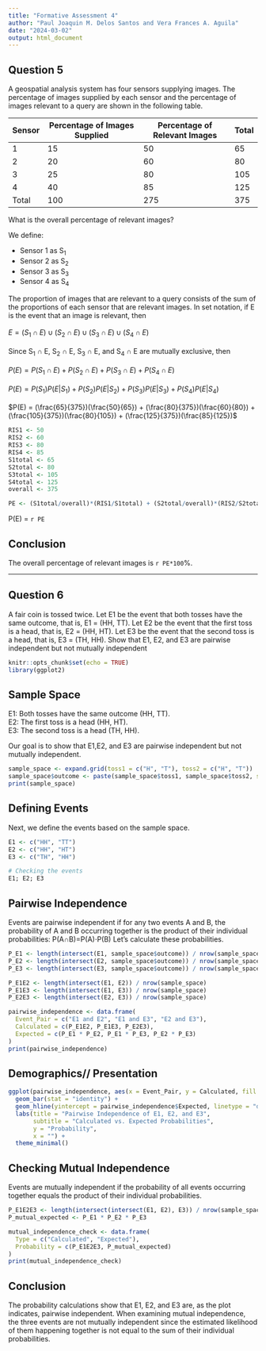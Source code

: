 ---
title: "Formative Assessment 4"
author: "Paul Joaquin M. Delos Santos and Vera Frances A. Aguila"
date: "2024-03-02"
output: html_document
---

## Question 5
  A geospatial analysis system has four sensors supplying images. The percentage of images supplied by each sensor and the percentage of images relevant to a query are shown in the following table.


   Sensor     |    Percentage of Images Supplied    |   Percentage of Relevant Images   |  Total   |
------------- | ----------------------------------- | --------------------------------- | -------- |
     1        |             15                      |              50                   |   65     |
     2        |             20                      |              60                   |   80     |
     3        |             25                      |              80                   |   105    |
     4        |             40                      |              85                   |   125    |
Total         |             100                     |              275                  |   375    |
  
  What is the overall percentage of relevant images?

We define:

* Sensor 1 as S~1~
* Sensor 2 as S~2~
* Sensor 3 as S~3~
* Sensor 4 as S~4~

The proportion of images that are relevant to a query consists of the sum of the proportions of each sensor that are relevant images. In set notation, if E is the event that an image is relevant, then
<br><br>$E = (S_1 ∩ E) ∪ (S_2 ∩ E) ∪ (S_3 ∩ E) ∪ (S_4 ∩ E)$
<br><br>
Since S~1~ ∩ E, S~2~ ∩ E, S~3~ ∩ E, and S~4~ ∩ E are mutually exclusive, then 
<br><br>$P(E) = P(S_1 ∩ E) + P(S_2 ∩ E) + P(S_3 ∩ E) + P(S_4 ∩ E)$
<br><br>$P(E) = P(S_1)P(E|S_1) + P(S_2)P(E|S_2) + P(S_3)P(E|S_3) + P(S_4)P(E|S_4)$
<br><br>$P(E) = (\frac{65}{375})(\frac{50}{65}) + (\frac{80}{375})(\frac{60}{80}) + (\frac{105}{375})(\frac{80}{105}) + (\frac{125}{375})(\frac{85}{125})$

```{r include=FALSE}
RIS1 <- 50
RIS2 <- 60
RIS3 <- 80
RIS4 <- 85
S1total <- 65
S2total <- 80
S3total <- 105
S4total <- 125
overall <- 375

PE <- (S1total/overall)*(RIS1/S1total) + (S2total/overall)*(RIS2/S2total) + (S3total/overall)*(RIS3/S3total) + (S4total/overall)*(RIS4/S4total)
```
P(E) = `r PE`

## Conclusion
The overall percentage of relevant images is `r PE*100`%.


******


## Question 6
A fair coin is tossed twice.
Let E1 be the event that both tosses have the same outcome, that is,
E1 = (HH, TT).
Let E2 be the event that the first toss is a head, that is, E2 = (HH, HT).
Let E3 be the event that the second toss is a head, that is, E3 = (TH, HH).
Show that E1, E2, and E3 are pairwise independent but not mutually independent
```{r setup, include=FALSE}
knitr::opts_chunk$set(echo = TRUE)
library(ggplot2)
```

## Sample Space

E1: Both tosses have the same outcome (HH, TT).
<br>E2: The first toss is a head (HH, HT).
<br>E3: The second toss is a head (TH, HH).

Our goal is to show that E1,E2, and E3 are pairwise independent but not mutually independent.

```{r ,echo=FALSE}
sample_space <- expand.grid(toss1 = c("H", "T"), toss2 = c("H", "T"))
sample_space$outcome <- paste(sample_space$toss1, sample_space$toss2, sep = "")
print(sample_space)
```
## Defining Events
Next, we define the events based on the sample space.

```{r , echo=FALSE}
E1 <- c("HH", "TT")
E2 <- c("HH", "HT")
E3 <- c("TH", "HH")

# Checking the events
E1; E2; E3
```

## Pairwise Independence 
Events are pairwise independent if for any two events  A and  B, the probability of  A and  B occurring together is the product of their individual probabilities:
P(A∩B)=P(A)⋅P(B) 
Let's calculate these probabilities.

```{r, echo=FALSE}
P_E1 <- length(intersect(E1, sample_space$outcome)) / nrow(sample_space)
P_E2 <- length(intersect(E2, sample_space$outcome)) / nrow(sample_space)
P_E3 <- length(intersect(E3, sample_space$outcome)) / nrow(sample_space)

P_E1E2 <- length(intersect(E1, E2)) / nrow(sample_space)
P_E1E3 <- length(intersect(E1, E3)) / nrow(sample_space)
P_E2E3 <- length(intersect(E2, E3)) / nrow(sample_space)

pairwise_independence <- data.frame(
  Event_Pair = c("E1 and E2", "E1 and E3", "E2 and E3"),
  Calculated = c(P_E1E2, P_E1E3, P_E2E3),
  Expected = c(P_E1 * P_E2, P_E1 * P_E3, P_E2 * P_E3)
)
print(pairwise_independence)

```

## Demographics// Presentation
``` {r, echo=FALSE}
ggplot(pairwise_independence, aes(x = Event_Pair, y = Calculated, fill = Event_Pair)) +
  geom_bar(stat = "identity") +
  geom_hline(yintercept = pairwise_independence$Expected, linetype = "dashed", color = "black") +
  labs(title = "Pairwise Independence of E1, E2, and E3",
       subtitle = "Calculated vs. Expected Probabilities",
       y = "Probability",
       x = "") +
  theme_minimal()

```

## Checking Mutual Independence 
Events are mutually independent if the probability of all events occurring together equals the product of their individual probabilities.

```{r, echo=FALSE}
P_E1E2E3 <- length(intersect(intersect(E1, E2), E3)) / nrow(sample_space)
P_mutual_expected <- P_E1 * P_E2 * P_E3

mutual_independence_check <- data.frame(
  Type = c("Calculated", "Expected"),
  Probability = c(P_E1E2E3, P_mutual_expected)
)
print(mutual_independence_check)

```
## Conclusion 

The probability calculations show that E1, E2, and E3
are, as the plot indicates, pairwise independent. When examining mutual independence, the three events are not mutually independent since the estimated likelihood of them happening together is not equal to the sum of their individual probabilities.



